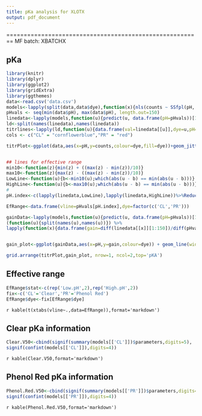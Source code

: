 ```yaml
---
title: pKa analysis for XLOTX
output: pdf_document
---
```


========================================================
MF batch:  XBATCHX

## pKa
```r
library(knitr)
library(dplyr)
library(ggplot2)
library(gridExtra)
library(ggthemes)
data<-read.csv('data.csv')
models<-lapply(split(data,data$dye),function(x){nls(counts ~ SSfpl(pH, Bottom, Top, pKa, Slope), x)})
pHvals <- seq(min(data$pH), max(data$pH), length.out=150) 
linedata<-lapply(models,function(u){predict(u, data.frame(pH=pHvals))[1:150]})
ld<-split(names(linedata),names(linedata))
titrlines<-lapply(ld,function(u){data.frame(val=linedata[[u]],dye=u,pH=pHvals)}) %>% Reduce(f='rbind')
cols <- c("CL" = "cornflowerblue","PR" = "red")

titrPlot<-ggplot(data,aes(x=pH,y=counts,colour=dye,fill=dye))+geom_jitter(aes(fill=dye),size=2,width=.1,shape=16,alpha=.7) +geom_line(data=titrlines,aes(x=pH,y=val,colour=dye))+theme_few()+ggtitle('Titration Curve')+guides(colour = FALSE,fill=FALSE) +scale_colour_manual(values = cols)


## lines for effective range
min10<-function(z){min(z) + ((max(z) - min(z))/10)}
max10<-function(z){max(z) - ((max(z) - min(z))/10)}
LowLine<-function(u){b<-min10(u);which(abs(u - b) == min(abs(u - b)))}
HighLine<-function(u){b<-max10(u);which(abs(u - b) == min(abs(u - b)))}
#
pH.index<-c(lapply(linedata,LowLine),lapply(linedata,HighLine))%>%Reduce(x=.,f='rbind')

EfRange<-data.frame(vline=pHvals[pH.index],dye=factor(c('CL','PR')))

gainData<-lapply(models,function(u){predict(u, data.frame(pH=pHvals))[1:150]}) %>%
(function(u){split(names(u),names(u))}) %>%
lapply(function(x){data.frame(gain=diff(linedata[[x]][1:150])/diff(pHvals)/1000,pH=pHvals[-1],dye=x)}) %>% Reduce(f='rbind',x=.) %>% mutate(.data=.,dye=factor(dye))


gain_plot<-ggplot(gainData,aes(x=pH,y=gain,colour=dye)) + geom_line(width=4) +theme_few() +ggtitle('Gain Curve') + geom_vline(data=EfRange,aes(xintercept=vline,colour=dye),linetype = 'dotted')+scale_colour_manual(values = cols)
```
```r
grid.arrange(titrPlot,gain_plot, nrow=1, ncol=2,top='pKA')
```  

## Effective range  
```r
EfRange$stat<-c(rep('Low.pH',2),rep('High.pH',2))
fix<-c('CL'='Clear','PR'='Phenol Red')
EfRange$dye<-fix[EfRange$dye]
```
`r kable(t(xtabs(vline~.,data=EfRange)),format='markdown')`

## Clear pKa information
```r
Clear.V50<-cbind(signif(summary(models[['CL']])$parameters,digits=5),
signif(confint(models[['CL']]),digits=4))
```
`r kable(Clear.V50,format='markdown')`

## Phenol Red pKa information
```r
Phenol.Red.V50<-cbind(signif(summary(models[['PR']])$parameters,digits=5),
signif(confint(models[['PR']]),digits=4))
```
`r kable(Phenol.Red.V50,format='markdown')`

